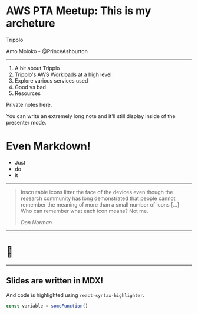 <SlidePage>
    
<Cover>

# AWS PTA Meetup: This is my archeture

Tripplo

Amo Moloko - @PrinceAshburton

</Cover>

---

1.  A bit about Tripplo
2.  Tripplo's AWS Workloads at a high level
3.  Explore various services used
4.  Good vs bad
5.  Resources

<SpeakerNotes>
    
Private notes here.

You can write an extremely long note and it'll still display inside of the presenter mode.

# Even Markdown!

- Just
- do
- it

</SpeakerNotes>

---

> Inscrutable icons litter the face of the devices even though the research
> community has long demonstrated that people cannot remember the meaning of
> more than a small number of icons […] Who can remember what each icon
> means? Not me.
>
> <cite>Don Norman</cite>

---

# 🤫

---

## Slides are written in MDX!

And code is highlighted using `react-syntax-highlighter`.

```js
const variable = someFunction()
```

</SlidePage>
